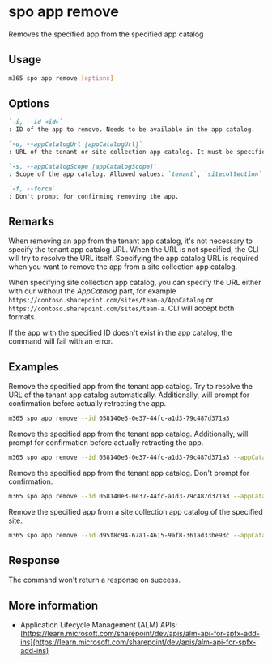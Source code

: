 
# spo app remove

Removes the specified app from the specified app catalog

## Usage

```sh
m365 spo app remove [options]
```

## Options

```md definition-list
`-i, --id <id>`
: ID of the app to remove. Needs to be available in the app catalog.

`-u, --appCatalogUrl [appCatalogUrl]`
: URL of the tenant or site collection app catalog. It must be specified when the scope is `sitecollection`.

`-s, --appCatalogScope [appCatalogScope]`
: Scope of the app catalog. Allowed values: `tenant`, `sitecollection`. Defaults to `tenant`.

`-f, --force`
: Don't prompt for confirming removing the app.
```

<Global />

## Remarks

When removing an app from the tenant app catalog, it's not necessary to specify the tenant app catalog URL. When the URL is not specified, the CLI will try to resolve the URL itself. Specifying the app catalog URL is required when you want to remove the app from a site collection app catalog.

When specifying site collection app catalog, you can specify the URL either with our without the _AppCatalog_ part, for example `https://contoso.sharepoint.com/sites/team-a/AppCatalog` or `https://contoso.sharepoint.com/sites/team-a`. CLI will accept both formats.

If the app with the specified ID doesn't exist in the app catalog, the command will fail with an error.

## Examples

Remove the specified app from the tenant app catalog. Try to resolve the URL of the tenant app catalog automatically. Additionally, will prompt for confirmation before actually retracting the app.

```sh
m365 spo app remove --id 058140e3-0e37-44fc-a1d3-79c487d371a3
```

Remove the specified app from the tenant app catalog. Additionally, will prompt for confirmation before actually retracting the app.

```sh
m365 spo app remove --id 058140e3-0e37-44fc-a1d3-79c487d371a3 --appCatalogUrl https://contoso.sharepoint.com/sites/apps
```

Remove the specified app from the tenant app catalog. Don't prompt for confirmation.

```sh
m365 spo app remove --id 058140e3-0e37-44fc-a1d3-79c487d371a3 --appCatalogUrl https://contoso.sharepoint.com/sites/apps --force
```

Remove the specified app from a site collection app catalog of the specified site.

```sh
m365 spo app remove --id d95f8c94-67a1-4615-9af8-361ad33be93c --appCatalogScope sitecollection --appCatalogUrl https://contoso.sharepoint.com/sites/site1/AppCatalog
```

## Response

The command won't return a response on success.

## More information

- Application Lifecycle Management (ALM) APIs: [https://learn.microsoft.com/sharepoint/dev/apis/alm-api-for-spfx-add-ins](https://learn.microsoft.com/sharepoint/dev/apis/alm-api-for-spfx-add-ins)
